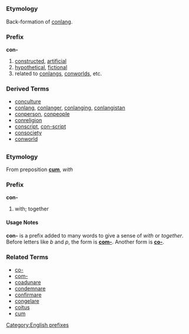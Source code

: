 =={{en}}==
===Etymology===
Back-formation of [[conlang]].
===Prefix===
'''con-'''

#[[constructed]], [[artificial]]
#[[hypothetical]], [[fictional]]
#related to [[conlang]]s, [[conworld]]s, etc.
===Derived Terms===
*[[conculture]]
*[[conlang]], [[conlanger]], [[conlanging]], [[conlangistan]]
*[[conperson]], [[conpeople]]
*[[conreligion]]
*[[conscript]], [[con-script]]
*[[consociety]]
*[[conworld]]
=={{la}}==
===Etymology===
From preposition '''[[cum]]''', ''with''

===Prefix===
'''con-'''

# with; together

====Usage Notes====
'''con-''' is a prefix added to many words to give a sense of ''with'' or ''together''.  Before letters like ''b'' and ''p'', the form is '''[[com-]]'''.  Another form is '''[[co-]]'''.

===Related Terms===
*[[co-]]
*[[com-]]
*[[coadunare]]
*[[condemnare]]
*[[confirmare]]
*[[congelare]]
*[[coitus]]
*[[cum]]

[[Category:English prefixes]]